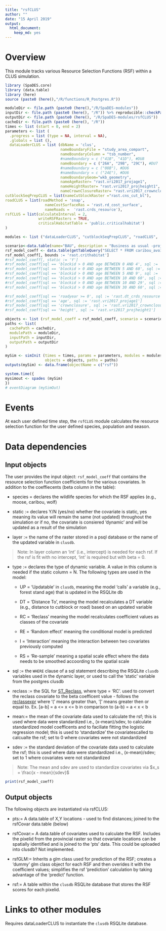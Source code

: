```yaml
---
title: "rsfCLUS"
author: ""
date: "15 April 2019"
output:
  html_document: 
    keep_md: yes
---
```


<!--
Copyright 2018 Province of British Columbia
 
Licensed under the Apache License, Version 2.0 (the "License");
you may not use this file except in compliance with the License.
You may obtain a copy of the License at
 
http://www.apache.org/licenses/LICENSE-2.0
 
Unless required by applicable law or agreed to in writing, software distributed under the License is distributed on an "AS IS" BASIS,
WITHOUT WARRANTIES OR CONDITIONS OF ANY KIND, either express or implied.
See the License for the specific language governing permissions and limitations under the License.-->

# Overview

This module tracks various Resource Selection Functions (RSF) within a CLUS simulation. 

```r
library (SpaDES.core)
library (data.table)
library (here)
source (paste0 (here(),"/R/functions/R_Postgres.R"))

moduleDir <- file.path (paste0 (here(),"/R/SpaDES-modules"))
inputDir <- file.path (paste0 (here(), "/R")) %>% reproducible::checkPath (create = TRUE)
outputDir <- file.path (paste0 (here(), "/R/SpaDES-modules/rsfCLUS"))
cacheDir <- file.path (paste0 (here(), "/R"))
times <- list (start = 0, end = 2)
parameters <- list (
  .progress = list (type = NA, interval = NA),
  .globals = list (),
  dataLoaderCLUS = list (dbName = 'clus',
                         nameBoundaryFile = "study_area_compart",
                         nameBoundaryColumn = "tsb_number",
                         #nameBoundary = c ("41B", "41D"), #DU8
                         nameBoundary = c ("26A", "29B", "29C"), #DU7
                         #nameBoundary = c ("08B"), #DU6
                         #nameBoundary = c ("24E"), #DU6
                         nameBoundaryGeom="wkb_geometry",
                         nameAgeRaster= "rast.vri2017_projage1",
                         nameHeightRaster= "rast.vri2017_projheight1",
                         nameCrownClosureRaster= "rast.vri2017_crownclosure"),
cutblockSeqPrepCLUS = list(nameCutblockRaster ="rast.cns_cut_bl"),
roadCLUS = list(roadMethod = 'snap', 
                  nameCostSurfaceRas = 'rast.rd_cost_surface', 
                  nameRoads =  'rast.crds_resource'),
rsfCLUS = list(calculateInterval = 2,
               writeRSFRasters = TRUE,
               criticalHabitatTable = 'public.criticalhabitat')
)

modules <- list ("dataLoaderCLUS", "cutblockSeqPrepCLUS", "roadCLUS",  "rsfCLUS")

scenario<-data.table(name="BAU", description = "Business as usual -projecting current trends")
rsf_model_coeff <- data.table(getTableQuery("SELECT * FROM caribou_avoid_coeff WHERE species = 'caribou' AND population = 'DU7' and season IN ('A')"))
rsf_model_coeff[, bounds := 'rast.crithabitat']
#rsf_model_coeff[, static := 'Y']
#rsf_model_coeff[sql == 'blockid > 0 AND age BETWEEN 0 AND 4', sql := 'rast.dt_cutblock_1_4']
#rsf_model_coeff[sql == 'blockid > 0 AND age BETWEEN 5 AND 60', sql := 'rast.dt_cutblock_5o']
#rsf_model_coeff[sql == 'blockid > 0 AND age BETWEEN 5 AND 9', sql := 'rast.dt_cutblock_5_9']
#rsf_model_coeff[sql == 'blockid > 0 AND age BETWEEN 10 AND 60', sql := 'rast.dt_cutblock_10o']
#rsf_model_coeff[sql == 'blockid > 0 AND age BETWEEN 10 AND 29', sql := 'rast.dt_cutblock_10_29']
#rsf_model_coeff[sql == 'blockid > 0 AND age BETWEEN 30 AND 60', sql := 'rast.dt_cutblock_30o']

#rsf_model_coeff[sql == 'roadyear >= 0', sql := 'rast.dt_crds_resource']
#rsf_model_coeff[sql == 'age', sql := 'rast.vri2017_projage1']
#rsf_model_coeff[sql == 'crownclosure', sql := 'rast.vri2017_crownclosure']
#rsf_model_coeff[sql == 'height', sql := 'rast.vri2017_projheight1']

objects <- list (rsf_model_coeff = rsf_model_coeff, scenario = scenario)
paths <- list(
  cachePath = cacheDir,
  modulePath = moduleDir,
  inputPath = inputDir,
  outputPath = outputDir
)

mySim <- simInit (times = times, params = parameters, modules = modules,
                  objects = objects, paths = paths)
outputs(mySim) <- data.frame(objectName = c("rsf"))

system.time({
mysimout <- spades (mySim)
})
# eventDiagram (mySimOut)
```

# Events

At each user defined time step, the `rsfCLUS` module calculates the resource selection function for the user defined species, population and season.

# Data dependencies

## Input objects

The user provides the input object: `rsf_model_coeff` that contains the resource selection function coefficients for the various covariates. In addition to the coeffiecents (beta column in the table): 

* species = declares the wildlife species for which the RSF applies (e.g., moose, caribou, wolf)

* static := declares Y/N (yes/no) whether the covariate is static, yes meaning its value will remain the same (not updated) throughout the simulation or if no, the covariate is consiered 'dynamic' and will be updated as a result of the simulation

* layer := the name of the raster stored in a psql database or the name of the updated variable in `clusdb`. 

>Note: In layer column an 'int' (i.e., intercept) is needed for each rsf. If the rsf is fit with no intercept, 'int' is required but with beta = 0.

* type :=  declares the type of dynamic variable. A value in this column is needed if the static column = N. The following types are used in the model: 

    + UP = 'Updatable' in `clusdb`, meaning the model 'calls' a variable (e.g., forest stand age) 
           that is updated in the RSQLite db 

    + DT = 'Distance To', meaning the model recalculates a DT variable (e.g., distance to cutblock or             road) based on an updated variable  

    + RC = 'Reclass' meaning the model recalculates coefficient values as classes of the covariate
    
    + RE = 'Random effect' meaning the conditional model is predicted
    
    + I = 'Interaction' meaning the interaction between two covariates previously computed
    
    + RS = 'Re-sample' meaning a spatial scale effect where the data needs to be smoothed accoording to the spatial scale

* sql := the `WHERE` clause of a sql statement describing the RSQLite `clusdb` variables used in the dynamic layer, or used to call the 'static' variable from the postgres clusdb 

* reclass := the SQL for [ST_Reclass](https://postgis.net/docs/RT_ST_Reclass.html), where type = 'RC'. used to convert the reclass covariate to the beta coefficent value - follows the [reclassexpr](https://postgis.net/docs/reclassarg.html) where '(' means greater than, '[' means greater then or equal to. Ex. [a-b] = a <= x <= b in comparison to (a-b) = a < x < b

* mean:= the mean of the covariate data used to calculate the rsf; this is used where data were standardized i.e., (x-mean)/sdev, to calculate standardized model coefficents and to faciliate fitting the logistic regression model; this is used to 'standardize' the covariatescalled to calcualte the rsf; set to 0 where covariates were not standardized 

* sdev := the standard deviation of the covariate data used to calculate the rsf; this is used where data were standardized i.e., (x-mean)/sdev; set to 1 where covariates were not standardized 

>Note: The mean and sdev are used to standardize covariates via $x_s = \frac{x - mean}{sdev}$


```r
print(rsf_model_coeff)
```

## Output objects

The following objects are instantiated via rsfCLUS:

* pts:= A data.table of X,Y locations - used to find distances; joined to the rsfCovar data.table (below)

* rsfCovar:= A data.table of covariates used to calculate the RSF. Includes the pixelid from the provincial raster so that covariate locations can be spatially identified and is joined to the 'pts' data. This could be uploaded into clusdb? Not implemented.

* rsfGLM:= Inherits a glm class used for prediction of the RSF; creates a 'dummy' glm class object for each RSF and then overides it with the coefficient values; simplifies the rsf 'prediction' calculation by taking advantage of the 'predict' function.

* rsf:= A table within the `clusdb` RSQLite database that stores the RSF scores for each pixelid.    

# Links to other modules

Requires dataLoaderCLUS to instantiate the `clusdb` RSQLite database.

